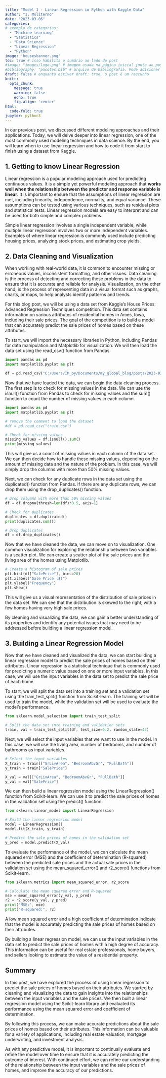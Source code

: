 ```yaml
---
title: "Model 1 - Linear Regression in Python with Kaggle Data"
author: "I. Muliterno"
date: "2023-03-06" 
categories: 
# exemplo de categorias:
  - "Machine learning"
  - "Statistics"
  - "Data Science"
  - "Linear Regression"
  - "Python"
image: 'housesbanner.png'  
toc: true # isso habilita o sumário ao lado do post
#image: "images/logo.png" # imagem usada na página inicial junto ao post
#bibliography: "pacotes.bib" # arquivo de bibliografia. Pode adicionar mais arquivos!
draft: false # enquanto estiver draft: true, o post é um rascunho
knitr: 
  opts_chunk: 
    message: true
    warning: false
    echo: true
    fig.align: 'center'
html:
  code-fold: true
jupyter: python3
---
```


In our previous post, we discussed different modeling approaches and their applications. Today, we will delve deeper into linear regression, one of the most commonly used modeling techniques in data science. By the end, you will learn when to use linear regression and how to code it from start to finish using a dataset from Kaggle.

## 1. Getting to know Linear Regression

Linear regression is a popular modeling approach used for predicting continuous values. It is a simple yet powerful modeling approach that **works well when the relationship between the predictor and response variable is linear**. It is important to ensure that the assumptions of linear regression are met, including linearity, independence, normality, and equal variance. These assumptions can be tested using various techniques, such as residual plots and statistical tests. Linear regression models are easy to interpret and can be used for both simple and complex problems.

Simple linear regression involves a single independent variable, while multiple linear regression involves two or more independent variables. Examples of where linear regression is commonly used include predicting housing prices, analyzing stock prices, and estimating crop yields.

## 2. Data Cleaning and Visualization

When working with real-world data, it is common to encounter missing or erroneous values, inconsistent formatting, and other issues. Data cleaning is the process of detecting and correcting these problems in the data to ensure that it is accurate and reliable for analysis. Visualization, on the other hand, is the process of representing data in a visual format such as graphs, charts, or maps, to help analysts identify patterns and trends.

For this blog post, we will be using a data set from Kaggle's House Prices: Advanced Regression Techniques competition. This data set contains information on various attributes of residential homes in Ames, Iowa, including their sale prices. The goal of the competition is to build a model that can accurately predict the sale prices of homes based on these attributes.

To start, we will import the necessary libraries in Python, including Pandas for data manipulation and Matplotlib for visualization. We will then load the data set using the read_csv() function from Pandas.

```python
import pandas as pd
import matplotlib.pyplot as plt

df = pd.read_csv("C:/Users/IM_py/Documents/my_global_blog/posts/2023-03-lm_python/train.csv")

```

Now that we have loaded the data, we can begin the data cleaning process. The first step is to check for missing values in the data. We can use the isnull() function from Pandas to check for missing values and the sum() function to count the number of missing values in each column.

```python
import pandas as pd
import matplotlib.pyplot as plt

# remove the comment to load the dataset
#df = pd.read_csv("train.csv")

# Check for missing values
missing_values = df.isnull().sum()
print(missing_values)

```

This will give us a count of missing values in each column of the data set. We can then decide how to handle these missing values, depending on the amount of missing data and the nature of the problem. In this case, we will simply drop the columns with more than 50% missing values.

Next, we can check for any duplicate rows in the data set using the duplicated() function from Pandas. If there are any duplicate rows, we can drop them using the drop_duplicates() function.

```python


# Drop columns with more than 50% missing values
df = df.dropna(thresh=len(df)*0.5, axis=1)

# Check for duplicates
duplicates = df.duplicated()
print(duplicates.sum())

# Drop duplicates
df = df.drop_duplicates()

```

Now that we have cleaned the data, we can move on to visualization. One common visualization for exploring the relationship between two variables is a scatter plot. We can create a scatter plot of the sale prices and the living area of the homes using Matplotlib.

```python
# Create a histogram of sale prices
plt.hist(df["SalePrice"], bins=20)
plt.xlabel("Sale Price ($)")
plt.ylabel("Frequency")
plt.show()
```

This will give us a visual representation of the distribution of sale prices in the data set. We can see that the distribution is skewed to the right, with a few homes having very high sale prices.

By cleaning and visualizing the data, we can gain a better understanding of its properties and identify any potential issues that may need to be addressed before building a linear regression model.

## 3. Building a Linear Regression Model

Now that we have cleaned and visualized the data, we can start building a linear regression model to predict the sale prices of homes based on their attributes. Linear regression is a statistical technique that is commonly used for predicting a numeric value based on one or more input variables. In this case, we will use the input variables in the data set to predict the sale price of each home.

To start, we will split the data set into a training set and a validation set using the train_test_split() function from Scikit-learn. The training set will be used to train the model, while the validation set will be used to evaluate the model's performance.

```python

from sklearn.model_selection import train_test_split

# Split the data set into training and validation sets
train, val = train_test_split(df, test_size=0.2, random_state=42)
```

Next, we will select the input variables that we want to use in the model. In this case, we will use the living area, number of bedrooms, and number of bathrooms as input variables.

```python
# Select the input variables
X_train = train[["GrLivArea", "BedroomAbvGr", "FullBath"]]
y_train = train["SalePrice"]

X_val = val[["GrLivArea", "BedroomAbvGr", "FullBath"]]
y_val = val["SalePrice"]
```

We can then build a linear regression model using the LinearRegression() function from Scikit-learn. We can use it to predict the sale prices of homes in the validation set using the predict() function.

```python

from sklearn.linear_model import LinearRegression

# Build the linear regression model
model = LinearRegression()
model.fit(X_train, y_train)

# Predict the sale prices of homes in the validation set
y_pred = model.predict(X_val)
```

To evaluate the performance of the model, we can calculate the mean squared error (MSE) and the coefficient of determination (R-squared) between the predicted sale prices and the actual sale prices in the validation set using the mean_squared_error() and r2_score() functions from Scikit-learn.

```python
from sklearn.metrics import mean_squared_error, r2_score

# Calculate the mean squared error and R-squared
mse = mean_squared_error(y_val, y_pred)
r2 = r2_score(y_val, y_pred)
print("MSE:", mse)
print("R-squared:", r2)
```

A low mean squared error and a high coefficient of determination indicate that the model is accurately predicting the sale prices of homes based on their attributes.

By building a linear regression model, we can use the input variables in the data set to predict the sale prices of homes with a high degree of accuracy. This information can be useful for real estate professionals, home buyers, and sellers looking to estimate the value of a residential property.

## Summary

In this post, we have explored the process of using linear regression to predict the sale prices of homes based on their attributes. We started by cleaning and visualizing the data to gain insights into the relationships between the input variables and the sale prices. We then built a linear regression model using the Scikit-learn library and evaluated its performance using the mean squared error and coefficient of determination.

By following this process, we can make accurate predictions about the sale prices of homes based on their attributes. This information can be valuable for a variety of applications, including real estate valuation, mortgage underwriting, and investment analysis.

As with any predictive model, it is important to continually evaluate and refine the model over time to ensure that it is accurately predicting the outcome of interest. With continued effort, we can refine our understanding of the relationship between the input variables and the sale prices of homes, and improve the accuracy of our predictions.
